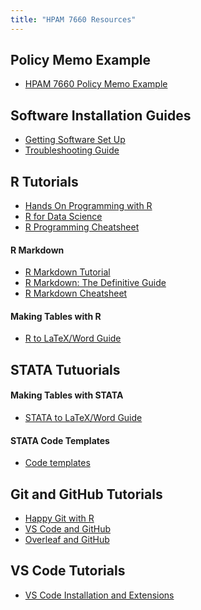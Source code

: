 ```yaml
---
title: "HPAM 7660 Resources"
---
```


<!-- ## FAH Fellowship Description -->

<!-- - Description [here](/resources/FAH_fellowship.pdf). If you are interested, please email me your resume by Friday, March 15th at noon. -->

## Policy Memo Example

- [HPAM 7660 Policy Memo Example](/resources/Policy_Memo_Example.pdf)

## Software Installation Guides

- [Getting Software Set Up](/assignments/tutorial_1.qmd)
- [Troubleshooting Guide](/resources/troubleshooting.qmd)

## R Tutorials

- [Hands On Programming with R](https://rstudio-education.github.io/hopr/)
- [R for Data Science](https://r4ds.had.co.nz/)
- [R Programming Cheatsheet](/resources/cheatsheet.qmd)

#### R Markdown

- [R Markdown Tutorial](https://rmarkdown.rstudio.com/lesson-1.html)
- [R Markdown: The Definitive Guide](https://bookdown.org/yihui/rmarkdown/)
- [R Markdown Cheatsheet](/resources/rmarkdown-cheatsheet.pdf)

#### Making Tables with R

- [R to LaTeX/Word Guide](/resources/R_tables.qmd)

## STATA Tutuorials

#### Making Tables with STATA

- [STATA to LaTeX/Word Guide](/resources/Stata_tables.qmd)

#### STATA Code Templates

- [Code templates](/resources/Stata_templates.qmd)

## Git and GitHub Tutorials

- [Happy Git with R](https://happygitwithr.com)
- [VS Code and GitHub](/resources/VSCode_Git.qmd)
- [Overleaf and GitHub](/resources/Overleaf_Git.qmd)

## VS Code Tutorials

- [VS Code Installation and Extensions](/resources/VSCode.qmd)

